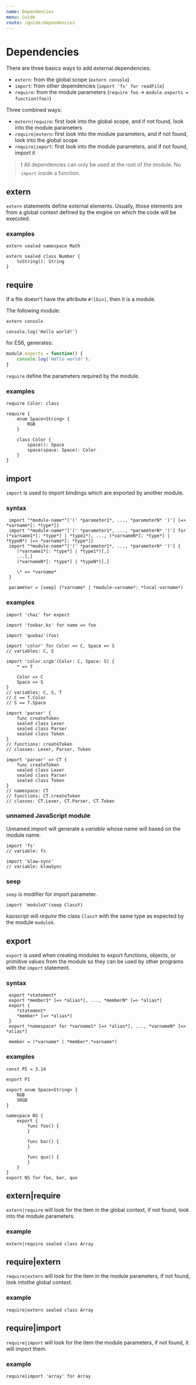 ```yaml
---
name: Dependencies
menu: Guide
route: /guide/dependencies
---
```


# Dependencies

There are three basics ways to add external dependencies:
- `extern`: from the global scope (`extern console`)
- `import`: from other dependencies (`import 'fs' for readFile`)
- `require`: from the module parameters (`require foo` -> `module.exports = function(foo)`)

Three combined ways:
- `extern|require`: first look into the global scope, and if not found, look into the module parameters
- `require|extern`: first look into the module parameters, and if not found, look into the global scope
- `require|import`: first look into the module parameters, and if not found, import it

> :exclamation: All dependencies can only be used at the root of the module. No `import` inside a function.

## extern

`extern` statements define external elements. Usually, those elements are from a global context defined by the engine on which the code will be executed.

### examples

```kaoscript
extern sealed namespace Math
```

```kaoscript
extern sealed class Number {
	toString(): String
}
```

## require

If a file doesn't have the attribute `#![bin]`, then it is a module.

The following module:
```kaoscript
extern console

console.log('Hello world!')
```

for ES6, generates:
```javascript
module.exports = function() {
	console.log('Hello world!');
}
```

`require` define the parameters required by the module.

### examples

```kaoscript
require Color: class
```

```kaoscript
require {
	enum Space<String> {
		RGB
	}

	class Color {
		space(): Space
		space(space: Space): Color
	}
}
```

## import

`import` is used to import bindings which are exported by another module.

### syntax

```syntax
 import "*module-name*"['(' *parameter1*, ..., *parameterN* ')'] [=> *varname*[: *type*]]
 import "*module-name*"['(' *parameter1*, ..., *parameterN* ')'] for (*varname1*[: *type*] | *type1*), ..., (*varnameN*[: *type*] | *typeN*) [=> *varname*[: *type*]]
 import "*module-name*"['(' *parameter1*, ..., *parameterN* ')'] {
	(*varname1*[: *type*] | *type1*)[,]
	...[,]
	(*varnameN*[: *type*] | *typeN*)[,]

	\* => *varname*
 }

 parameter = [seep] (*varname* | *module-varname*: *local-varname*)
```

### examples

```kaoscript
import 'chai' for expect

import 'foobar.ks' for name => foo

import 'quxbaz'(foo)
```

```kaoscript
import 'color' for Color => C, Space => S
// variables: C, S

import 'color.srgb'(Color: C, Space: S) {
	* => T

	Color => C
	Space => S
}
// variables: C, S, T
// C == T.Color
// S == T.Space
```

```kaoscript
import 'parser' {
	func createToken
	sealed class Lexer
	sealed class Parser
	sealed class Token
}
// functions: createToken
// classes: Lexer, Parser, Token

import 'parser' => CT {
	func createToken
	sealed class Lexer
	sealed class Parser
	sealed class Token
}
// namespace: CT
// functions: CT.createToken
// classes: CT.Lexer, CT.Parser, CT.Token
```

### unnamed JavaScript module

Unnamed import will generate a *variable* whose name will based on the module name.

```kaoscript
import 'fs'
// variable: fs

import 'klaw-sync'
// variable: klawSync
```

### seep

`seep` is modifier for import parameter.

```kaoscript
import 'moduleX'(seep ClassY)
```

kaoscript will *require* the class `ClassY` with the same type as expected by the module `moduleX`.

## export

`export` is used when creating modules to export functions, objects, or primitive values from the module so they can be used by other programs with the `import` statement.

### syntax

```syntax
 export *statement*
 export *member1* [=> *alias*], ..., *memberN* [=> *alias*]
 export {
	*statement*
	*member* [=> *alias*]
 }
 export *namespace* for *varname1* [=> *alias*], ..., *varnameN* [=> *alias*]

 member = (*varname* | *member*.*varname*)
```

### examples

```kaoscript
const PI = 3.14

export PI
```

```kaoscript
export enum Space<String> {
	RGB
	SRGB
}
```

```kaoscript
namespace NS {
	export {
		func foo() {
		}

		func bar() {
		}

		func qux() {
		}
	}
}
export NS for foo, bar, qux
```

## extern|require

`extern|require` will look for the item in the global context, if not found, look into the module parameters.

### example

```kaoscript
extern|require sealed class Array
```

## require|extern

`require|extern` will look for the item in the module parameters, if not found, look intothe global context.

### example

```kaoscript
require|extern sealed class Array
```

## require|import

`require|import` will look for the item the module parameters, if not found, it will import them.

### example

```kaoscript
require|import 'array' for Array
```